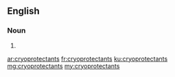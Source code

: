 ==English==

===Noun===
{{head|en|plural}}

# {{plural of|cryoprotectant|lang=en|nocat=1}}

[[ar:cryoprotectants]]
[[fr:cryoprotectants]]
[[ku:cryoprotectants]]
[[mg:cryoprotectants]]
[[my:cryoprotectants]]